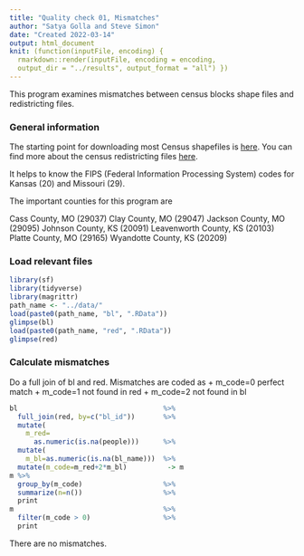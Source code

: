 ```yaml
---
title: "Quality check 01, Mismatches"
author: "Satya Golla and Steve Simon"
date: "Created 2022-03-14"
output: html_document
knit: (function(inputFile, encoding) {
  rmarkdown::render(inputFile, encoding = encoding,
  output_dir = "../results", output_format = "all") })  
---
```


This program examines mismatches between census blocks shape files and redistricting files.

### General information

The starting point for downloading most Census shapefiles is [here][c_general]. You can find more about the census redistricting files [here][c_redistricting]. 

It helps to know the FIPS (Federal Information Processing System) codes for Kansas (20) and Missouri (29).

The important counties for this program are

Cass County, MO (29037)
Clay County, MO (29047)
Jackson County, MO (29095)
Johnson County, KS (20091)
Leavenworth County, KS (20103)
Platte County, MO (29165)
Wyandotte County, KS (20209)

### Load relevant files

```r
library(sf)
library(tidyverse)
library(magrittr)
path_name <- "../data/"
load(paste0(path_name, "bl", ".RData"))
glimpse(bl)
load(paste0(path_name, "red", ".RData"))
glimpse(red)
```

### Calculate mismatches

Do a full join of bl and red. Mismatches are coded as 
+ m_code=0 perfect match
+ m_code=1 not found in red
+ m_code=2 not found in bl
  
  

```r
bl                                    %>%
  full_join(red, by=c("bl_id"))       %>%
  mutate(
    m_red=
      as.numeric(is.na(people)))      %>%
  mutate(
    m_bl=as.numeric(is.na(bl_name)))  %>%
  mutate(m_code=m_red+2*m_bl)          -> m
m %>%
  group_by(m_code)                    %>%
  summarize(n=n())                    %>%
  print
m                                     %>%
  filter(m_code > 0)                  %>%
  print
```

<!---Key census links go here--->

[c_general]: https://www.census.gov/geographies/mapping-files/time-series/geo/tiger-line-file.html

[c_redistricting]: https://www.census.gov/programs-surveys/decennial-census/about/rdo/summary-files.html

There are no mismatches.
